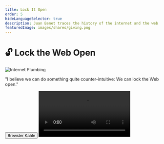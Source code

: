 ```yaml
---
title: Lock It Open
order: 5
hideLanguageSelector: true
description: Juan Benet traces the history of the internet and the web, shows us what Web 3 is really about, and reminds us that the term has been around since 2004, when Tim Berners-Lee began work on the semantic web.
featuredImage: images/shares/giving.png
---
```


# 🔓 Lock the Web Open

<InfoBlock>

<Box>

![Internet Plumbing](/images/mod3-img/plumbing.png)

"I believe we can do something quite counter-intuitive: We can lock the Web open."

<Button to="https://brewster.kahle.org/2015/08/11/locking-the-web-open-a-call-for-a-distributed-web-2/">
    Brewster Kahle
</Button>

</Box>

</InfoBlock>

<Video src="https://www.youtube-nocookie.com/embed/l44z35vabvA?start=30" />

We’ve looked in detail at the first two pillars of the week: how we might _augment our ability to think for ourselves_ by discovering and using transformative tools which are public goods of the sort capable of shifting cultural values; and how we might _create more time_ for ourselves by both being present now and understanding the histories from which we come. 

Now, we turn to a blog post called “Locking the Web Open” from 2015 by Internet Archive librarian Brewster Kahle, as well as a presentation called “What Exactly is Web3” given at the Web3 Summit in 2018 by Juan Benet. Both indicate how "web3" relates to a larger movement gaining a foothold across the internet right now, aimed at **re-imagining how we share and relate**. This informs the third pillar of how we can "take back the web"—**by baking cooperation into the very protocols** we use for collecting, storing, and consulting the shared record which Vannevar Bush spoke of in 1945.

## How does this fit into Kernel?

Up until now, we have tried to identify and draw out a particular stream of thought that predates the internet. This is because the internet is just the latest in a long line of attempts to collect and make navigable the sum total of human knowledge. Access to this shared record and the means to move through it meaningfully confer great power. We have a unique opportunity as a generation to ensure both record and means remain open to all.

In particular, both the blog and the video will help you understand more about

<Process>

The technical history of the web, its different phases, and where it might be headed next.

Why adding **trust** to the read/write web is such an important development.

Verifiability, open services, and market protocols as some examples of the new primitives we can use to build different **incentive** structures into Web 3.

Smart contracts as the basis for permanent and stable digital jurisdictions.

</Process>

## Brief

> The way we code the web will determine the way we live online. So we need to bake our values into our code. Freedom of expression needs to be baked into our code. Privacy should be baked into our code. Universal access to all knowledge.

### Introduction

Brewster begins his blog by pointing out that the web is fragile and it lacks privacy (though we have at least managed to keep things fun). That means we're currently 1 for 3, and we have a great deal of work to do before we can truly claim the title "web3". He contrasts the world wide web (all the websites you know and love, each of which are hosted in one place and one place only and which is therefore centralized) with the underlying internet itself: the plumbing system that makes it possible to communicate with light across the globe. THe internet is very much distributed.

Brewster’s blog post is an appeal to make the web distributed in the same sense as the internet, an idea which is sometimes grouped with the call for "protocols, not platforms". As we saw all the way back in Module 0 with [Module 0 with Andreas Antonopoulos](/learn/module-0/money-language/#open-protocols-and-a-network-of-value), this transformation is beginning to happen and it is happening very fast now that we have already de-platformed money, turned it into a protocol and made it peer-to-peer rather than client-server.

In fact, according to Juan Benet, this is happening at break-neck speed in terms of the evolutionary history of our species, though it feels slow to us as individuals used to communicating at light-speed with anyone, anywhere. 

You can think of the development in terms of **periodic waves**:

- mainframes
- personal computers 
- GUIs 
- the internet
- the web
- web 2.0
- mobile
- blockchains
- web 3  

<Flash>

<Card>

Prompt: The internet is the latest wave in a periodic series, all created by our attempts to collect and make navigable the sum total of what?

human knowledge.

</Card>

</Flash>

Why should we prefer distributed systems and protocols over platforms? It turns out that there are both good technical and cultural reasons. 

On the technical front, Brewster shows how distributed architectures naturally lend themselves to more privacy. Moreover, because they present different challenges in terms of navigability and location-based content, they have necessitated further advancements in content-addressability and peer-to-peer discovery protocols. These make possible a fully functional archival of content, rather than static snapshots. Such techniques also enable rich memory and versioning systems so the record of human knowledge will be less fragile to ongoing decay.

Furthermore, distributed systems lend themselves well to [local culture and genuinely civic spaces](https://docs.google.com/document/d/1xJmqcSlV07SXBLZ2r-nRHFjBRjFy-2-1CT6lVzfv8OA/edit?usp=sharing), both online and offline. Brewster often speaks of **a globe of villages, not a global village**: we want everyone to be able to connect to whom they please; we do not want to cultivate monocultures because we recognise that diversity is the natural response to adversity. Fostering plurality is the most viable evolutionary strategy.

As Juan says,

> **"The choices that we make in the technologies we build - the properties we give our products - will have drastic implications not just for ourselves, but for many people in the future."**

In the spirit of asking [better questions](/learn/module-2/better-questions), Juan goes on to detail some of the enquiries you can keep in mind as you consider the systems you might build and how they will relate to the worlds we all share. These seven questions serve as a generally useful framework when encountering new tools and thinking about their possible effects, both technological and cultural:

- How do they work?
- How reliable and correct are they?
- How open and accessible are they?
- How safe are they?
- How can they fail?
- Who controls them and how are they governed?
- What rights do they secure/guarantee/grant people?

> "We must be very careful about the things we build. We should care about maximizing human potential; promoting rights; and the long-term flourishing of humanity when thinking about the technologies we create."

### History

While "the internet" is simply the barebone wires and networking protocols which evolved mostly from military and academic work from the 1960's and 70's onward; "the web" refers to the hyperlinked documents, static pages, browsers and everything you’re most likely familiar with.

#### **Web 1 (**1991 to 2000)

The first evolution of the web was mostly static, **read-only** content. Nevertheless, the beginning of "online" commercial activity dates all the way back to this first web.

#### **Web 2** (the early 2000's)

The key characteristic of Web 2.0 was its dynamic, interactive nature that set it apart from the largely static content of the 90's. This is often described as the **read-write** web. It is more participatory, social, and market-based, and it includes not only Facebook and Twitter, but also services like Uber and AirBnB. 

However, the advertising model in Web 2.0 is broken! It optimises for time spent on pages and tries to keep people and their data locked in. Inciting anger and disgust is a powerful way to generate clicks, so we're increasingly optimising for painful emotions in order to pay the bills.

#### Web3 (now)

This next evolution of the web gives us the promise of **read, write and [trust](/learn/module-0/trust/)**. 

Web 1 was about linking content together. Web 2 was about linking programs to that content and building rich, dynamic applications which work across our devices. Web3 is about linking content and programs directly to each other, removing intermediaries and gaining public verifiability. **Web3 is replacing centralised applications with decentralised protocols** or, as Brewster often says, "build protocols, not platforms".

<Flash>

<Card>

Prompt: What model in Web 2.0 is broken?

Advertising.

</Card>

<Card>

Prompt: What feature does the DWeb have which can be used to fix the shortcomings of Web 2?

Trust.

</Card>

</Flash>

![The evolution of the web](/images/mod3-img/web-evolution.png)

### The path forward

The aim for us should be to take what Bitcoin did to money and do the same to all kinds of services and applications. Bitcoin "thawed the peer-to-peer winter and reminded everyone that we can build these kinds of systems and succeed." Now, it's time to hook into the larger movement happening across the internet to change how the web itself works: how we store, retrieve and consult the shared record of human knowledge.

The key to all of this is verifiability. The "ability to check" in web3 is as powerful as the ability to hyperlink text in your documents was in Web 1. It's a new kind of linguistic primitive.

### Free thought

Web3 is not just about blockchains. It's "the decentralised web" in general. Blockchains systematise economics and law, and they did not actually start on the web—Bitcoin was originally conceived as a protocol built to run separately without needing a browser. An important part of web3 work is to make browsers and blockchains fit meaningfully together: with the express goal of **making protocols more accessible to people**.

<Flash>

<Card>

Prompt: What simple property of the DWeb is as powerful as the hyperlink?

Verifiability.

</Card>

</Flash>

This goes to the heart of safer, more resilient, and more ethical protocols which can literally encode social contracts in ways which are visible and meaningful to the people using them.

**Mechanisms for the public good** and **market protocols** are what we're really able to build with and on the decentralized web. What this means is that we can craft incentive structures (like quadratic funding, or retroactive public goods funding) that make working on open source software a legitimate financial option for more people. Furthermore, market protocols turn fixed assets (like that 1TB hard drive you have and never use) into networked goods, which can further supplement your ability to work on what you really care about, rather than just on what pays the bills. Peer-to-peer protocols running economic code are beginning to offer increasingly attractive alternatives to corporate jobs.

Smart contract systems are also the basis of [jurisdictions](/conversation/#roots). They are computable law and it is unlikely that we will tap the full potential of this for many years to come. So, if you want to bake rights into your systems and "lock the web open" as many of us do, then consider what it means to encode rules into the jurisdictions of the internet, because that's what is really happening here.  

Many have talked about how this could be equivalent to the internet becoming a nation of sorts, perhaps even something like a network state. Beware those who replicate past paradigms obscured by the trappings of new tools. This is one of the reasons we took such care to look at the DWeb Principles in ["Freedom" at the start of this module](/learn/module-3/freedom/#free-software). Encoding rules into the jurisdictions of the internet is about collaboration and agency. It is about [opt-in law](/learn/module-1/dreamers/#learning-the-language). It is about [mutual aid](/learn/module-4/governance), [reciprocity](/conversation/reciprocity), and [care](/learn/module-2/engineering/#further-references). It is about [trust spaces](/learn/module-1/value/#narrative) built upon trustless protocols. It is about [diversity and plurality](https://www.interdependence.online/about). It’s about a globe of villages.

<Flash>

<Card>

Prompt: More ethical and resilient products, and new kinds of jurisdiction, both rely on us using the unique features of the dweb to build what?

Open services and market protocols.

</Card>

</Flash>

### The other web 3

The term “web3” was actually first coined by the people who built something called the linked data, semantic web back in 2004. This idea was started by **Tim Berners-Lee**, and is aimed at making everything interoperable, removing intermediaries and decentralizing the control of information. His approach has been to model ontologies and data so as to connect computers on the machine-readable web.

The most successful Linked Data work ended up powering the Knowledge Graph and the Facebook Open Graph, which is a far cry from the decentralized vision that started it all. Much like the work on transformative tools for thought, this is due to issues around funding public goods which - if nothing else - blockchains can genuinely help solve.

The decentralized web movement, the blockchain movement, and the linked data movement are all part of the decentralized web. **We're in it to build a permanent, ownerless, and borderless foundation for this globe of villages through which we are all related.**

![Semantic Data](/images/mod3-img/semantic-data.png)
